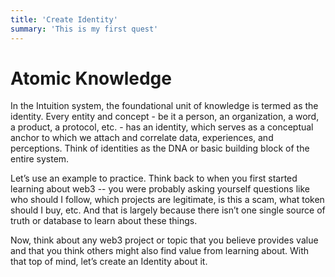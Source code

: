 ```yaml
---
title: 'Create Identity'
summary: 'This is my first quest'
---
```


# Atomic Knowledge

In the Intuition system, the foundational unit of knowledge is termed as the identity. Every entity and concept - be it a person, an organization, a word, a product, a protocol, etc. - has an identity, which serves as a conceptual anchor to which we attach and correlate data, experiences, and perceptions. Think of identities as the DNA or basic building block of the entire system.

Let’s use an example to practice. Think back to when you first started learning about web3 -- you were probably asking yourself questions like who should I follow, which projects are legitimate, is this a scam, what token should I buy, etc. And that is largely because there isn’t one single source of truth or database to learn about these things.

Now, think about any web3 project or topic that you believe provides value and that you think others might also find value from learning about. With that top of mind, let’s create an Identity about it.
